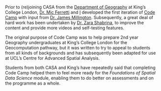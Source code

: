 
Prior to (re)joining CASA from the [Department of Geography](https://www.kcl.ac.uk/geography) at King's College London, [Dr. Mic Ferretti](https://mobile.twitter.com/miccferr/) and [I](https://twitter.com/jreades) developed the first iteration of [Code Camp](https://kingsgeocomputation.org/teaching/code-camp/code-camp-python/) with input from [Dr. James Millington](https://twitter.com/jamesmillington). Subsequently, a great deal of hard work has been undertaken by [Dr. Zara Shabrina](https://twitter.com/zarashabrina), to improve the content and provide more videos and self-testing features. 

The original purpose of Code Camp was to help prepare 2nd year Geography undergraduates at King's College London for the Geocomputation pathway, but it was written to try to appeal to students from all kinds of backgrounds and has subsequently been adapted for use at UCL's Centre for Advanced Spatial Analysis.

Students from both CASA and King's have repeatedly said that completing Code Camp helped them to feel more ready for the *Foundations of Spatial Data Science* module, enabling them to do better on assessments and on the programme as a whole.